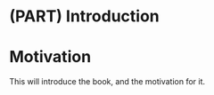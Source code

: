 # (PART) Introduction {-}

# Motivation {#intro}

This will introduce the book, and the motivation for it.
